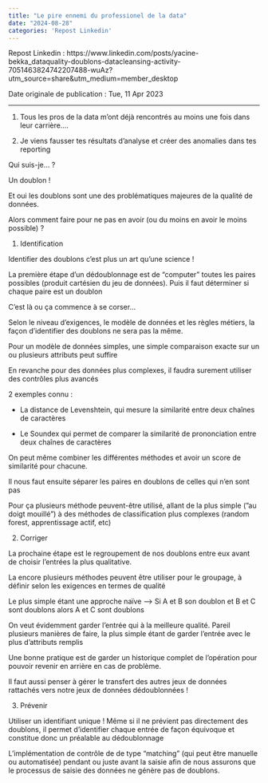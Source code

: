 ---
title: "Le pire ennemi du professionel de la data"
date: "2024-08-28"
categories: 'Repost Linkedin'
---

Repost Linkedin : https://www.linkedin.com/posts/yacine-bekka_dataquality-doublons-datacleansing-activity-7051463824742207488-wuAz?utm_source=share&utm_medium=member_desktop

Date originale de publication : Tue, 11 Apr 2023

---

1. Tous les pros de la data m’ont déjà rencontrés au moins une fois dans leur carrière….

2. Je viens fausser tes résultats d’analyse et créer des anomalies dans tes reporting

Qui suis-je… ?

Un doublon !

Et oui les doublons sont une des problématiques majeures de la qualité de données. 

Alors comment faire pour ne pas en avoir (ou du moins en avoir le moins possible) ?

1. Identification

Identifier des doublons c’est plus un art qu’une science !

La première étape d’un dédoublonnage est de “computer” toutes les paires possibles (produit cartésien du jeu de données). Puis il faut déterminer si chaque paire est un doublon

C’est là ou ça commence à se corser…

Selon le niveau d’exigences, le modèle de données et les règles métiers, la façon d’identifier des doublons ne sera pas la même.

Pour un modèle de données simples, une simple comparaison exacte sur un ou plusieurs attributs peut suffire

En revanche pour des données plus complexes, il faudra surement utiliser des contrôles plus avancés

2 exemples connu :

- La distance de Levenshtein, qui mesure la similarité entre deux chaînes de caractères

- Le Soundex qui permet de comparer la similarité de prononciation entre deux chaînes de caractères

On peut même combiner les différentes méthodes et avoir un score de similarité pour chacune.

Il nous faut ensuite séparer les paires en doublons de celles qui n’en sont pas

Pour ça plusieurs méthode peuvent-être utilisé, allant de la plus simple (”au doigt mouillé”) à des méthodes de classification plus complexes (random forest, apprentissage actif, etc)

2. Corriger

La prochaine étape est le regroupement de nos doublons entre eux avant de choisir l’entrées la plus qualitative.

La encore plusieurs méthodes peuvent être utiliser pour le groupage, à définir selon les exigences en termes de qualité

Le plus simple étant une approche naïve —> Si A et B son doublon et B et C sont doublons alors A et C sont doublons

On veut évidemment garder l'entrée qui à la meilleure qualité. Pareil plusieurs manières de faire, la plus simple étant de garder l’entrée avec le plus d’attributs remplis

Une bonne pratique est de garder un historique complet de l’opération pour pouvoir revenir en arrière en cas de problème.

Il faut aussi penser à gérer le transfert des autres jeux de données rattachés vers notre jeux de données dédoublonnées !

3. Prévenir

Utiliser un identifiant unique ! Même si il ne prévient pas directement des doublons, il permet d'identifier chaque entrée de façon équivoque et constitue donc un préalable au dédoublonnage

L’implémentation de contrôle de de type "matching" (qui peut être manuelle ou automatisée) pendant ou juste avant la saisie afin de nous assurons que le processus de saisie des données ne génère pas de doublons.
